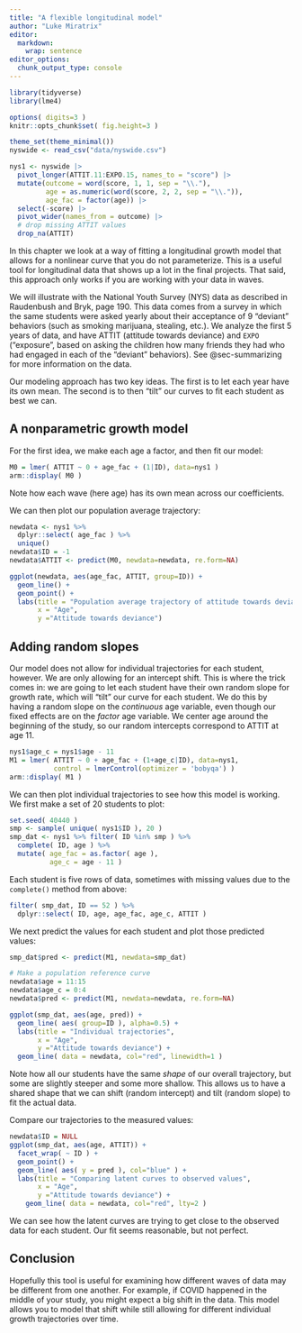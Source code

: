 ```yaml
---
title: "A flexible longitudinal model"
author: "Luke Miratrix"
editor: 
  markdown: 
    wrap: sentence
editor_options: 
  chunk_output_type: console
---
```



```r
library(tidyverse)
library(lme4)

options( digits=3 )
knitr::opts_chunk$set( fig.height=3 )

theme_set(theme_minimal())
nyswide <- read_csv("data/nyswide.csv")

nys1 <- nyswide |> 
  pivot_longer(ATTIT.11:EXPO.15, names_to = "score") |> 
  mutate(outcome = word(score, 1, 1, sep = "\\."),
         age = as.numeric(word(score, 2, 2, sep = "\\.")),
         age_fac = factor(age)) |> 
  select(-score) |> 
  pivot_wider(names_from = outcome) |> 
  # drop missing ATTIT values
  drop_na(ATTIT)

```

In this chapter we look at a way of fitting a longitudinal growth model that allows for a nonlinear curve that you do not parameterize.
This is a useful tool for longitudinal data that shows up a lot in the final projects.
That said, this approach only works if you are working with your data in waves.

We will illustrate with the National Youth Survey (NYS) data as described in Raudenbush and Bryk, page 190.
This data comes from a survey in which the same students were asked yearly about their acceptance of 9 "deviant" behaviors (such as smoking marijuana, stealing, etc.).
We analyze the first 5 years of data, and have ATTIT (attitude towards deviance) and `EXPO` ("exposure", based on asking the children how many friends they had who had engaged in each of the "deviant" behaviors).
See @sec-summarizing for more information on the data.

Our modeling approach has two key ideas.
The first is to let each year have its own mean.
The second is to then "tilt" our curves to fit each student as best we can.


## A nonparametric growth model
For the first idea, we make each age a factor, and then fit our model:

```r
M0 = lmer( ATTIT ~ 0 + age_fac + (1|ID), data=nys1 )
arm::display( M0 )
```

Note how each wave (here age) has its own mean across our coefficients.

We can then plot our population average trajectory:

```r
newdata <- nys1 %>%
  dplyr::select( age_fac ) %>%
  unique()
newdata$ID = -1
newdata$ATTIT <- predict(M0, newdata=newdata, re.form=NA)

ggplot(newdata, aes(age_fac, ATTIT, group=ID)) +
  geom_line() + 
  geom_point() + 
  labs(title = "Population average trajectory of attitude towards deviance over time",
       x = "Age",
       y ="Attitude towards deviance") 
```

## Adding random slopes
Our model does not allow for individual trajectories for each student, however.
We are only allowing for an intercept shift.
This is where the trick comes in: we are going to let each student have their own random slope for growth rate, which will "tilt" our curve for each student.
We do this by having a random slope on the _continuous_ age variable, even though our fixed effects are on the _factor_ age variable.
We center age around the beginning of the study, so our random intercepts correspond to ATTIT at age 11.

```r
nys1$age_c = nys1$age - 11
M1 = lmer( ATTIT ~ 0 + age_fac + (1+age_c|ID), data=nys1,
           control = lmerControl(optimizer = 'bobyqa') )
arm::display( M1 )
```

We can then plot individual trajectories to see how this model is working.
We first make a set of 20 students to plot:

```r
set.seed( 40440 )
smp <- sample( unique( nys1$ID ), 20 )
smp_dat <- nys1 %>% filter( ID %in% smp ) %>%
  complete( ID, age ) %>%
  mutate( age_fac = as.factor( age ),
          age_c = age - 11 )
```

Each student is five rows of data, sometimes with missing values due to the `complete()` method from above:
```r
filter( smp_dat, ID == 52 ) %>%
  dplyr::select( ID, age, age_fac, age_c, ATTIT )
```

We next predict the values for each student and plot those predicted values:
```r
smp_dat$pred <- predict(M1, newdata=smp_dat)

# Make a population reference curve
newdata$age = 11:15
newdata$age_c = 0:4
newdata$pred <- predict(M1, newdata=newdata, re.form=NA)

ggplot(smp_dat, aes(age, pred)) +
  geom_line( aes( group=ID ), alpha=0.5) + 
  labs(title = "Individual trajectories",
       x = "Age",
       y ="Attitude towards deviance") +
  geom_line( data = newdata, col="red", linewidth=1 )
```

Note how all our students have the same _shape_ of our overall trajectory, but some are slightly steeper and some more shallow.  This allows us to have a shared shape that we can shift (random intercept) and tilt (random slope) to fit the actual data.

Compare our trajectories to the measured values:

```r
newdata$ID = NULL
ggplot(smp_dat, aes(age, ATTIT)) +
  facet_wrap( ~ ID ) +
  geom_point() + 
  geom_line( aes( y = pred ), col="blue" ) +
  labs(title = "Comparing latent curves to observed values",
       x = "Age",
       y ="Attitude towards deviance") +
    geom_line( data = newdata, col="red", lty=2 )
```

We can see how the latent curves are trying to get close to the observed data for each student. Our fit seems reasonable, but not perfect.

## Conclusion
Hopefully this tool is useful for examining how different waves of data may be different from one another.
For example, if COVID happened in the middle of your study, you might expect a big shift in the data.  This model allows you to model that shift while still allowing for different individual growth trajectories over time.


